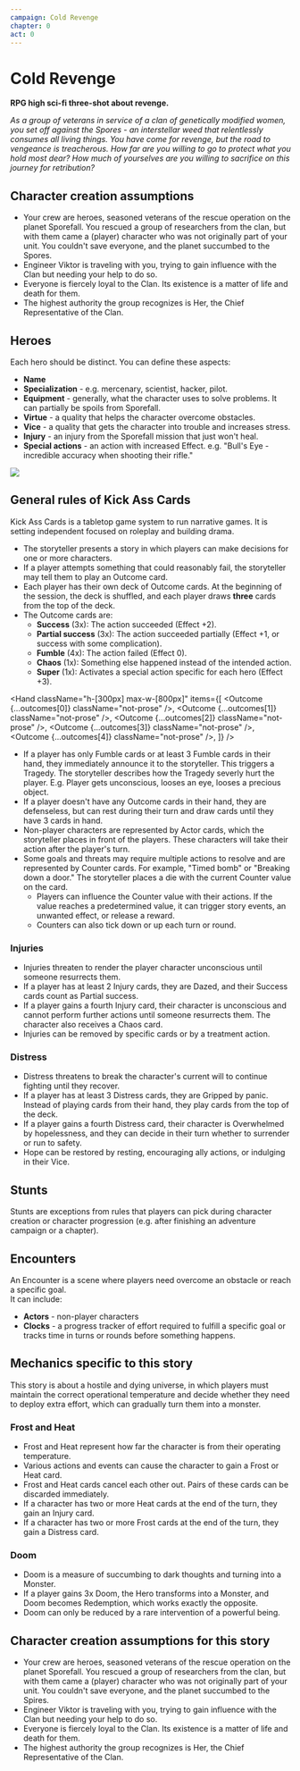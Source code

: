 ```yaml
---
campaign: Cold Revenge
chapter: 0
act: 0
---
```


# Cold Revenge

<Heading imageUri="/LP/ScrattCZ_a_squad_of_sci-fi_heroes_heat_death_of_the_universe_hy_472c154b-c146-4e49-b43f-78288b4d7018.png" />

**RPG high sci-fi three-shot about revenge.**

_As a group of veterans in service of a clan of genetically modified women, you set off against the Spores - an interstellar weed that relentlessly consumes all living things. You have come for revenge, but the road to vengeance is treacherous. How far are you willing to go to protect what you hold most dear? How much of yourselves are you willing to sacrifice on this journey for retribution?_

## Character creation assumptions

-   Your crew are heroes, seasoned veterans of the rescue operation on the planet Sporefall. You rescued a group of researchers from the clan, but with them came a (player) character who was not originally part of your unit. You couldn't save everyone, and the planet succumbed to the Spores.
-   Engineer Viktor is traveling with you, trying to gain influence with the Clan but needing your help to do so.
-   Everyone is fiercely loyal to the Clan. Its existence is a matter of life and death for them.
-   The highest authority the group recognizes is Her, the Chief Representative of the Clan.

## Heroes

Each hero should be distinct. You can define these aspects:

-   **Name**
-   **Specialization** - e.g. mercenary, scientist, hacker, pilot.
-   **Equipment** - generally, what the character uses to solve problems. It can partially be spoils from Sporefall.
-   **Virtue** - a quality that helps the character overcome obstacles.
-   **Vice** - a quality that gets the character into trouble and increases stress.
-   **Injury** - an injury from the Sporefall mission that just won't heal.
-   **Special actions** - an action with increased Effect. e.g. "Bull's Eye - incredible accuracy when shooting their rifle."

![](/LP/WarTourist_cyberpunk_balcony_gun_fight_syd_mead_c93441f4-81c0-4215-bf7a-d9c0cd652f0d.png)

## General rules of Kick Ass Cards

Kick Ass Cards is a tabletop game system to run narrative games. It is setting independent focused on roleplay and building drama.

-   The storyteller presents a story in which players can make decisions for one or more characters.
-   If a player attempts something that could reasonably fail, the storyteller may tell them to play an Outcome card.
-   Each player has their own deck of Outcome cards. At the beginning of the session, the deck is shuffled, and each player draws **three** cards from the top of the deck.
-   The Outcome cards are:
    -   **Success** (3x): The action succeeded (Effect +2).
    -   **Partial success** (3x): The action succeeded partially (Effect +1, or success with some complication).
    -   **Fumble** (4x): The action failed (Effect 0).
    -   **Chaos** (1x): Something else happened instead of the intended action.
    -   **Super** (1x): Activates a special action specific for each hero (Effect +3).


<Hand
    className="h-[300px] max-w-[800px]"
    items={[
        <Outcome {...outcomes[0]} className="not-prose" />,
        <Outcome {...outcomes[1]} className="not-prose" />,
        <Outcome {...outcomes[2]} className="not-prose" />,
        <Outcome {...outcomes[3]} className="not-prose" />,
        <Outcome {...outcomes[4]} className="not-prose" />,
    ]}
/>


-   If a player has only Fumble cards or at least 3 Fumble cards in their hand, they immediately announce it to the storyteller. This triggers a Tragedy. The storyteller describes how the Tragedy severly hurt the player. E.g. Player gets unconscious, looses an eye, looses a precious object.
-   If a player doesn't have any Outcome cards in their hand, they are defenseless, but can rest during their turn and draw cards until they have 3 cards in hand.
-   Non-player characters are represented by Actor cards, which the storyteller places in front of the players. These characters will take their action after the player's turn.
-   Some goals and threats may require multiple actions to resolve and are represented by Counter cards. For example, "Timed bomb" or "Breaking down a door." The storyteller places a die with the current Counter value on the card.
    -   Players can influence the Counter value with their actions. If the value reaches a predetermined value, it can trigger story events, an unwanted effect, or release a reward.
    -   Counters can also tick down or up each turn or round.

### Injuries

-   Injuries threaten to render the player character unconscious until someone resurrects them.
-   If a player has at least 2 Injury cards, they are Dazed, and their Success cards count as Partial success.
-   If a player gains a fourth Injury card, their character is unconscious and cannot perform further actions until someone resurrects them. The character also receives a Chaos card.
-   Injuries can be removed by specific cards or by a treatment action.

<List>
    <Effect {...effects[0]} className="not-prose card-up card" broadcastProps={{ hideControls: true }} />
    <Effect {...effects[2]} className="not-prose card-up card" broadcastProps={{ hideControls: true }} />
    <Effect {...effects[3]} className="not-prose card-up card" broadcastProps={{ hideControls: true }} />
</List>

### Distress

-   Distress threatens to break the character's current will to continue fighting until they recover.
-   If a player has at least 3 Distress cards, they are Gripped by panic. Instead of playing cards from their hand, they play cards from the top of the deck.
-   If a player gains a fourth Distress card, their character is Overwhelmed by hopelessness, and they can decide in their turn whether to surrender or run to safety.
-   Hope can be restored by resting, encouraging ally actions, or indulging in their Vice.

<List>
    <Effect {...effects[1]} className="not-prose card-up card" broadcastProps={{ hideControls: true }} />
    <Effect {...effects[4]} className="not-prose card-up card" broadcastProps={{ hideControls: true }} />
    <Effect {...effects[5]} className="not-prose card-up card" broadcastProps={{ hideControls: true }} />
</List>

## Stunts

Stunts are exceptions from rules that players can pick during character creation or character progression (e.g. after finishing an adventure campaign or a chapter).

## Encounters

An Encounter is a scene where players need overcome an obstacle or reach a specific goal.  
It can include:

-   **Actors** - non-player characters
-   **Clocks** - a progress tracker of effort required to fulfill a specific goal or tracks time in turns or rounds before something happens.

## Mechanics specific to this story

This story is about a hostile and dying universe, in which players must maintain the correct operational temperature and decide whether they need to deploy extra effort, which can gradually turn them into a monster.

### Frost and Heat

-   Frost and Heat represent how far the character is from their operating temperature.
-   Various actions and events can cause the character to gain a Frost or Heat card.
-   Frost and Heat cards cancel each other out. Pairs of these cards can be discarded immediately.
-   If a character has two or more Heat cards at the end of the turn, they gain an Injury card.
-   If a character has two or more Frost cards at the end of the turn, they gain a Distress card.

<List>
    <Effect {...effects[9]} className="not-prose card-up card" broadcastProps={{ hideControls: true }} />
    <Effect {...effects[10]} className="not-prose card-up card" broadcastProps={{ hideControls: true }} />
</List>

### Doom

-   Doom is a measure of succumbing to dark thoughts and turning into a Monster.
-   If a player gains 3x Doom, the Hero transforms into a Monster, and Doom becomes Redemption, which works exactly the opposite.
-   Doom can only be reduced by a rare intervention of a powerful being.

## Character creation assumptions for this story

-   Your crew are heroes, seasoned veterans of the rescue operation on the planet Sporefall. You rescued a group of researchers from the clan, but with them came a (player) character who was not originally part of your unit. You couldn't save everyone, and the planet succumbed to the Spires.
-   Engineer Viktor is traveling with you, trying to gain influence with the Clan but needing your help to do so.
-   Everyone is fiercely loyal to the Clan. Its existence is a matter of life and death for them.
-   The highest authority the group recognizes is Her, the Chief Representative of the Clan.

<List>
    <Effect {...effects[13]} className="not-prose card-up card" broadcastProps={{ hideControls: true }} />
</List>
